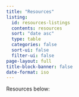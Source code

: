 ```yaml
---
title: "Resources"
listing:
  id: resources-listings
  contents: resources
  sort: "date asc"
  type: table
  categories: false
  sort-ui: false
  filter-ui: false
page-layout: full
title-block-banner: false
date-format: iso
---
```


Resources below:

::: {#resources-listings}
:::